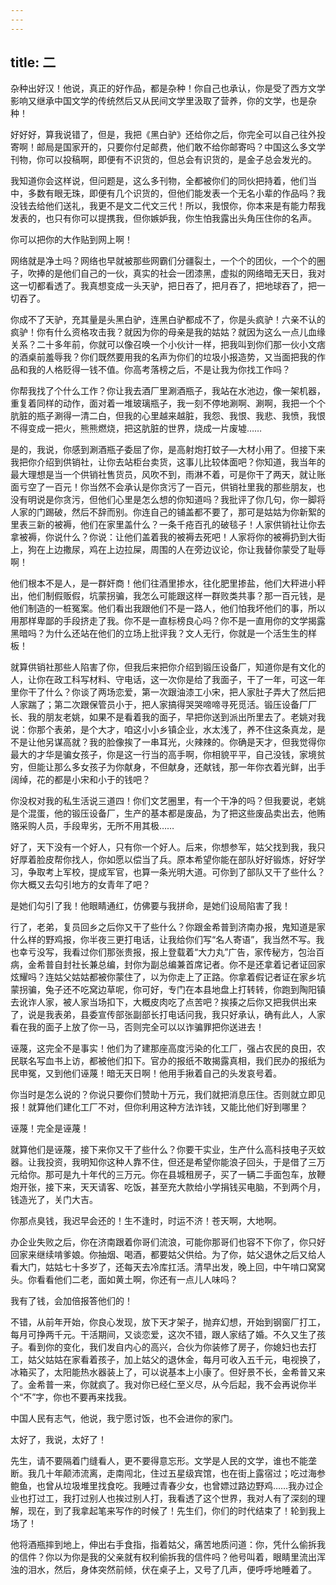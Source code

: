 ```yaml
---
---
---
```

title: 二
---



杂种出好汉！他说，真正的好作品，都是杂种！你自己也承认，你是受了西方文学影响又继承中国文学的传统然后又从民间文学里汲取了营养，你的文学，也是杂种！

好好好，算我说错了，但是，我把《黑白驴》还给你之后，你完全可以自己往外投寄啊！邮局是国家开的，只要你付足邮费，他们敢不给你邮寄吗？中国这么多文学刊物，你可以投稿啊，即便有不识货的，但总会有识货的，是金子总会发光的。

我知道你会这样说，但问题是，这么多刊物，全都被你们的同伙把持着，他们当中，多数有眼无珠，即便有几个识货的，但他们能发表一个无名小辈的作品吗？我没钱去给他们送礼，我更不是文二代文三代！所以，我恨你，你本来是有能力帮我发表的，也只有你可以提携我，但你嫉妒我，你生怕我露出头角压住你的名声。

你可以把你的大作贴到网上啊！

网络就是净土吗？网络也早就被那些网霸们分疆裂土，一个个的团伙，一个个的圈子，吹捧的是他们自己的一伙，真实的社会一团漆黑，虚拟的网络暗无天日，我对这一切都看透了。我真想变成一头天驴，把日吞了，把月吞了，把地球吞了，把一切吞了。

你成不了天驴，充其量是头黑白驴，连黑白驴都成不了，你是头疯驴！六亲不认的疯驴！你有什么资格攻击我？就因为你的母亲是我的姑姑？就因为这么一点儿血缘关系？二十多年前，你就可以像召唤一个小伙计一样，把我叫到你们那一伙小文痞的酒桌前羞辱我？你们既然要用我的名声为你们的垃圾小报造势，又当面把我的作品和我的人格贬得一钱不值。你高考落榜之后，不是让我为你找工作吗？

你帮我找了个什么工作？你让我去酒厂里涮酒瓶子，我站在水池边，像一架机器，重复着同样的动作，面对着一堆玻璃瓶子，我一刻不停地涮啊、涮啊，我把一个个肮脏的瓶子涮得一清二白，但我的心里越来越脏，我怨、我恨、我悲、我愤，我恨不得变成一把火，熊熊燃烧，把这肮脏的世界，烧成一片废墟……

是的，我说，你感到涮酒瓶子委屈了你，是高射炮打蚊子—大材小用了。但接下来我把你介绍到供销社，让你去站柜台卖货，这事儿比较体面吧？你知道，我当年的最大理想是当一个供销社售货员，风吹不到，雨淋不着，可是你干了两天，就让账面亏空了一百元！你当然不会承认是你贪污了一百元，供销社里我的那些朋友，也没有明说是你贪污，但他们心里是怎么想的你知道吗？我批评了你几句，你一脚将人家的门踢破，然后不辞而别。你连自己的铺盖都不要了，那可是姑姑为你新絮的里表三新的被褥，他们在家里盖什么？一条千疮百孔的破毯子！人家供销社让你去拿被褥，你说什么？你说：让他们盖着我的被褥去死吧！人家将你的被褥扔到大街上，狗在上边撒尿，鸡在上边拉屎，周围的人在旁边议论，你让我替你蒙受了耻辱啊！

他们根本不是人，是一群奸商！他们往酒里掺水，往化肥里掺盐，他们大秤进小秤出，他们制假贩假，坑蒙拐骗，我怎么可能跟这样一群败类共事？那一百元钱，是他们制造的一桩冤案。他们看出我跟他们不是一路人，他们怕我坏他们的事，所以用那样卑鄙的手段挤走了我。你不是一直标榜良心吗？你不是一直用你的文学揭露黑暗吗？为什么还站在他们的立场上批评我？文人无行，你就是一个活生生的样板！

就算供销社那些人陷害了你，但我后来把你介绍到锻压设备厂，知道你是有文化的人，让你在政工科写材料、守电话，这一次你是给了我面子，干了一年，可这一年里你干了什么？你谈了两场恋爱，第一次跟油漆工小宋，把人家肚子弄大了然后把人家踹了；第二次跟保管员小于，把人家搞得哭哭啼啼寻死觅活。锻压设备厂厂长、我的朋友老姚，如果不是看着我的面子，早把你送到派出所里去了。老姚对我说：你那个表弟，是个大才，咱这小小乡镇企业，水太浅了，养不住这条真龙，是不是让他另谋高就？我的脸像挨了一串耳光，火辣辣的。你确是天才，但我觉得你最大的才华是骗女孩子，你是这一行当的高手啊，你相貌平平，自己没钱，家境贫穷，但能让那么多女孩子为你献身，不但献身，还献钱，那一年你衣着光鲜，出手阔绰，花的都是小宋和小于的钱吧？

你没权对我的私生活说三道四！你们文艺圈里，有一个干净的吗？但我要说，老姚是个混蛋，他的锻压设备厂，生产的基本都是废品，为了把这些废品卖出去，他贿赂采购人员，手段卑劣，无所不用其极……

好了，天下没有一个好人，只有你一个好人。后来，你想参军，姑父找到我，我只好厚着脸皮帮你找人，你如愿以偿当了兵。原本希望你能在部队好好锻炼，好好学习，争取考上军校，提成军官，也算一条光明大道。可你到了部队又干了些什么？你大概又去勾引地方的女青年了吧？

是她们勾引了我！他眼睛通红，仿佛要与我拼命，是她们设局陷害了我！

行了，老弟，复员回乡之后你又干了些什么？你跟金希普到济南办报，鬼知道是家什么样的野鸡报，你半夜三更打电话，让我给你们写“名人寄语”，我当然不写。我也幸亏没写，我看过你们那张贵报，报上登载着“大力丸”广告，家传秘方，包治百病，金希普自封社长兼总编，封你为副总编兼首席记者。你不是还拿着记者证回家炫耀吗？连姑父姑姑都被你蒙住了，以为你走上了正路。你拿着假记者证在家乡坑蒙拐骗，兔子还不吃窝边草呢，你可好，专门在本县地盘上打转转，你跑到陶阳镇去讹诈人家，被人家当场扣下，大概皮肉吃了点苦吧？挨揍之后你又把我供出来了，说是我表弟，县委宣传部张副部长打电话问我，我只好承认，确有此人，人家看在我的面子上放了你一马，否则完全可以以诈骗罪把你送进去！

诬蔑，这完全不是事实！他们为了建那座高度污染的化工厂，强占农民的良田，农民联名写血书上访，都被他们扣下。官办的报纸不敢揭露真相，我们民办的报纸为民申冤，又到他们诬蔑！暗无天日啊！他用手揪着自己的头发哀号着。

你当时是怎么说的？你说只要你们赞助十万元，我们就把消息压住。否则就立即见报！就算他们建化工厂不对，但你利用这种方法诈钱，又能比他们好到哪里？

诬蔑！完全是诬蔑！

就算他们是诬蔑，接下来你又干了些什么？你要干实业，生产什么高科技电子灭蚊器。让我投资，我明知你这种人靠不住，但还是希望你能浪子回头，于是借了三万元给你。那可是九十年代的三万元。你在县城租房子，买了一辆二手面包车，放鞭炮开张，接下来，天天请客、吃饭，甚至充大款给小学捐钱买电脑，不到两个月，钱造光了，关门大吉。

你那点臭钱，我迟早会还的！生不逢时，时运不济！苍天啊，大地啊。

办企业失败之后，你在济南跟着你哥们流浪，可能你那哥们也容不下你了，你只好回家来继续啃爹娘。你抽烟、喝酒，都要姑父供给。为了你，姑父退休之后又给人看大门，姑姑七十多岁了，还每天去冷库扛活。清早出发，晚上回，中午啃口窝窝头。你看看他们二老，面如黄土啊，你还有一点儿人味吗？

我有了钱，会加倍报答他们的！

不错，从前年开始，你良心发现，放下天才架子，抛弃幻想，开始到钢窗厂打工，每月可挣两千元。干活期间，又谈恋爱，这次不错，跟人家结了婚。不久又生了孩子。看到你的变化，我们发自内心的高兴，合伙为你装修了房子，你媳妇也去打工，姑父姑姑在家看着孩子，加上姑父的退休金，每月可收入五千元，电视换了，冰箱买了，太阳能热水器装上了，可以说基本上小康了。但好景不长，金希普又来了。金希普一来，你就疯了。我对你已经仁至义尽，从今后起，我不会再说你半个“不”字，你也不要再来找我。

中国人民有志气，他说，我宁愿讨饭，也不会进你的家门。

太好了，我说，太好了！

先生，请不要隔着门缝看人，更不要得意忘形。文学是人民的文学，谁也不能垄断。我几十年颠沛流离，走南闯北，住过五星级宾馆，也在街上露宿过；吃过海参鲍鱼，也曾从垃圾堆里找食吃。我睡过青春少女，也曾嫖过路边野鸡……我办过企业也打过工，我打过别人也挨过别人打，我看透了这个世界，我对人有了深刻的理解，现在，到了我拿起笔来写作的时候了！先生们，你们的时代结束了！轮到我上场了！

他将酒瓶摔到地上，伸出右手食指，指着姑父，痛苦地质问道：你，凭什么偷拆我的信件？你以为你是我的父亲就有权利偷拆我的信件吗？他号叫着，眼睛里流出浑浊的泪水，然后，身体突然前倾，伏在桌子上，又号了几声，便呼呼地睡着了。